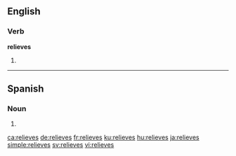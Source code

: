 ==English==

===Verb===
'''relieves'''

# {{third-person singular of|relieve}}

----

==Spanish==

===Noun===
{{head|es|noun form|g=m-p}}

# {{plural of|nocat=1|relieve|lang=es}}

[[ca:relieves]]
[[de:relieves]]
[[fr:relieves]]
[[ku:relieves]]
[[hu:relieves]]
[[ja:relieves]]
[[simple:relieves]]
[[sv:relieves]]
[[vi:relieves]]
